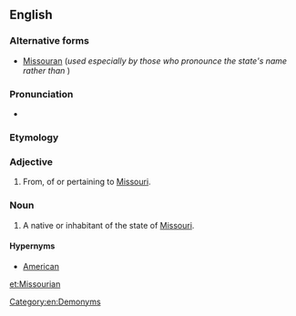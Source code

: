 ==English==

===Alternative forms===
* [[Missouran]] (''used especially by those who pronounce the state's name {{IPAchar|/məˈzɝə/}} rather than {{IPAchar|/mɨˈzɝi/}}'')

===Pronunciation===
* {{IPA|/mɪˈzʊɹiən/|lang=en}}

===Etymology===
{{suffix|Missouri|an|lang=en}}

===Adjective===
{{en-adj}}

# From, of or pertaining to [[Missouri]].

===Noun===
{{en-noun}}

# A native or inhabitant of the state of [[Missouri]].

====Hypernyms====
* [[American]]

[[Category:en:Demonyms]]

[[et:Missourian]]
